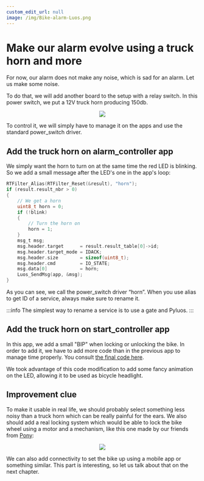 ```yaml
---
custom_edit_url: null
image: /img/Bike-alarm-Luos.png
---
```



# Make our alarm evolve using a truck horn and more

For now, our alarm does not make any noise, which is sad for an alarm. Let us make some noise.

To do that, we will add another board to the setup with a relay switch. In this power switch, we put a 12V truck horn producing 150db.

<div align="center">
  <Image
    src="/img/tutorials/Bike_alarm/truck_horn.jpeg"
  />
</div>

To control it, we will simply have to manage it on the apps and use the standard power_switch driver.

## Add the truck horn on alarm_controller app

We simply want the horn to turn on at the same time the red LED is blinking. So we add a small message after the LED's one in the app's loop:

```c
RTFilter_Alias(RTFilter_Reset(&result), "horn");
if (result.result_nbr > 0)
{
    // We get a horn
    uint8_t horn = 0;
    if (!blink)
    {
        // Turn the horn on
        horn = 1;
    }
    msg_t msg;
    msg.header.target      = result.result_table[0]->id;
    msg.header.target_mode = IDACK;
    msg.header.size        = sizeof(uint8_t);
    msg.header.cmd         = IO_STATE;
    msg.data[0]            = horn;
    Luos_SendMsg(app, &msg);
}
```

As you can see, we call the power_switch driver “horn”. When you use alias to get ID of a service, always make sure to rename it.

:::info
The simplest way to rename a service is to use a gate and Pyluos.
:::

## Add the truck horn on start_controller app

In this app, we add a small "BIP" when locking or unlocking the bike. In order to add it, we have to add more code than in the previous app to manage time properly.
You consult <a href="https://github.com/Luos-io/luos_engine/tree/main/examples/apps/start_controller" target="_blank" rel="external nofollow">the final code here</a>.

We took advantage of this code modification to add some fancy animation on the LED, allowing it to be used as bicycle headlight.

## Improvement clue

To make it usable in real life, we should probably select something less noisy than a truck horn which can be really painful for the ears.
We also should add a real locking system which would be able to lock the bike wheel using a motor and a mechanism, like this one made by our friends from <a href="https://getapony.com/" target="_blank" rel="external nofollow">Pony</a>:

<div align="center">
  <Image
    src="/img/tutorials/Bike_alarm/pony_lock.jpeg"
  />
</div>

We can also add connectivity to set the bike up using a mobile app or something similar. This part is interesting, so let us talk about that on the next chapter.
